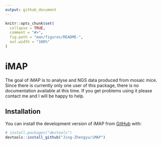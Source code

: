 ```yaml
---
output: github_document
---
```


<!-- README.md is generated from README.Rmd. Please edit that file -->

```r
knitr::opts_chunk$set(
  collapse = TRUE,
  comment = "#>",
  fig.path = "man/figures/README-",
  out.width = "100%"
)
```

# iMAP

<!-- badges: start -->
<!-- badges: end -->

The goal of iMAP is to analyse and NGS data produced from mosaic mice.
Since there is currently only one user of this package, there is no documentation available at this time. If you get problems using it please contact me and I will be happy to help.

## Installation

You can install the development version of iMAP from [GitHub](https://github.com/) with:

``` r
# install.packages("devtools")
devtools::install_github("Jing-Zhengyu/iMAP")
```


